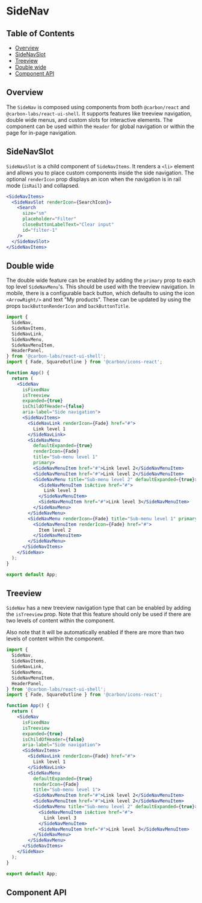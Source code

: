 
<Meta isTemplate />

# SideNav

## Table of Contents

- [Overview](#overview)
- [SideNavSlot](#sidenavslot)
- [Treeview](#treeview)
- [Double wide](#double-wide)
- [Component API](#component-api)

## Overview

The `SideNav` is composed using components from both `@carbon/react` and
`@carbon-labs/react-ui-shell`. It supports features like treeview navigation,
double wide menus, and custom slots for interactive elements. The component can
be used within the `Header` for global navigation or within the page for in-page
navigation.

## SideNavSlot

`SideNavSlot` is a child component of `SideNavItems`. It renders a `<li>`
element and allows you to place custom components inside the side navigation.
The optional `renderIcon` prop displays an icon when the navigation is in rail
mode (`isRail`) and collapsed.

```jsx
<SideNavItems>
  <SideNavSlot renderIcon={SearchIcon}>
    <Search
      size="sm"
      placeholder="Filter"
      closeButtonLabelText="Clear input"
      id="filter-1"
    />
  </SideNavSlot>
</SideNavItems>
```

## Double wide

The double wide feature can be enabled by adding the `primary` prop to each top
level `SideNavMenu`'s. This should be used with the treeview navigation. In
mobile, there is a configurable back button, which defaults to using the icon
`<ArrowRight/>` and text "My products". These can be updated by using the props
`backButtonRenderIcon` and `backButtonTitle`.

```jsx
import {
  SideNav,
  SideNavItems,
  SideNavLink,
  SideNavMenu,
  SideNavMenuItem,
  HeaderPanel,
} from '@carbon-labs/react-ui-shell';
import { Fade, SquareOutline } from '@carbon/icons-react';

function App() {
  return (
    <SideNav
      isFixedNav
      isTreeview
      expanded={true}
      isChildOfHeader={false}
      aria-label="Side navigation">
      <SideNavItems>
        <SideNavLink renderIcon={Fade} href="#">
          Link level 1
        </SideNavLink>
        <SideNavMenu
          defaultExpanded={true}
          renderIcon={Fade}
          title="Sub-menu level 1"
          primary>
          <SideNavMenuItem href="#">Link level 2</SideNavMenuItem>
          <SideNavMenuItem href="#">Link level 2</SideNavMenuItem>
          <SideNavMenu title="Sub-menu level 2" defaultExpanded={true}>
            <SideNavMenuItem isActive href="#">
              Link level 3
            </SideNavMenuItem>
            <SideNavMenuItem href="#">Link level 3</SideNavMenuItem>
          </SideNavMenu>
        </SideNavMenu>
        <SideNavMenu renderIcon={Fade} title="Sub-menu level 1" primary>
          <SideNavMenuItem renderIcon={Fade} href="#">
            Item level 2
          </SideNavMenuItem>
        </SideNavMenu>
      </SideNavItems>
    </SideNav>
  );
}

export default App;
```

## Treeview

`SideNav` has a new treeview navigation type that can be enabled by adding the
`isTreeview` prop. Note that this feature should only be used if there are two
levels of content within the component.

Also note that it will be automatically enabled if there are more than two
levels of content within the component.

```jsx
import {
  SideNav,
  SideNavItems,
  SideNavLink,
  SideNavMenu,
  SideNavMenuItem,
  HeaderPanel,
} from '@carbon-labs/react-ui-shell';
import { Fade, SquareOutline } from '@carbon/icons-react';

function App() {
  return (
    <SideNav
      isFixedNav
      isTreeview
      expanded={true}
      isChildOfHeader={false}
      aria-label="Side navigation">
      <SideNavItems>
        <SideNavLink renderIcon={Fade} href="#">
          Link level 1
        </SideNavLink>
        <SideNavMenu
          defaultExpanded={true}
          renderIcon={Fade}
          title="Sub-menu level 1">
          <SideNavMenuItem href="#">Link level 2</SideNavMenuItem>
          <SideNavMenuItem href="#">Link level 2</SideNavMenuItem>
          <SideNavMenu title="Sub-menu level 2" defaultExpanded={true}>
            <SideNavMenuItem isActive href="#">
              Link level 3
            </SideNavMenuItem>
            <SideNavMenuItem href="#">Link level 3</SideNavMenuItem>
          </SideNavMenu>
        </SideNavMenu>
      </SideNavItems>
    </SideNav>
  );
}

export default App;
```

## Component API

<ArgTypes />
